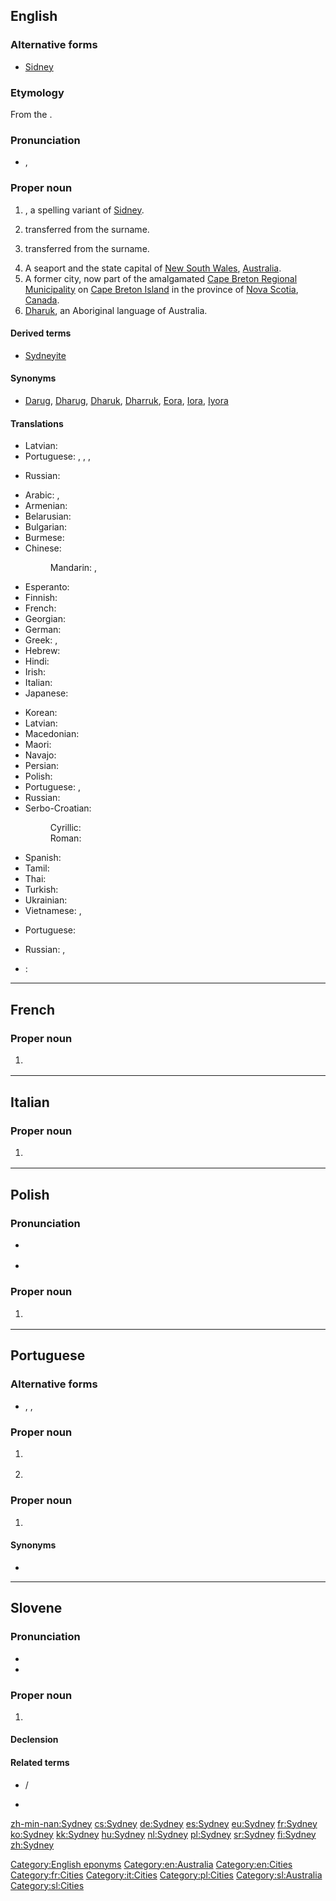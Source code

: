 ==English==
{{wikipedia}}

===Alternative forms===
* {{sense|male given name}} [[Sidney]]

===Etymology===
From the {{etyl|fr|en}} {{term|lang=fr|Saint-Denis}}.

===Pronunciation===
* {{enPR|sĭd'ni}}, {{IPA|/ˈsɪd.ni/}}

===Proper noun===
{{en-proper noun|Sydneys}}

# {{surname|from=Old English|dot=}}, a spelling variant of [[Sidney]].
# {{given name|male|from=surnames}} transferred from the surname.
# {{given name|female|from=surnames}} transferred from the surname.
# A seaport and the state capital of [[New South Wales]], [[Australia]].
# A former city, now part of the amalgamated [[Cape Breton Regional Municipality]] on [[Cape Breton Island]] in the province of [[Nova Scotia]], [[Canada]].
# [[Dharuk]], an Aboriginal language of Australia.

====Derived terms====
* {{sense|Australia|Canada}} [[Sydneyite]]

====Synonyms====
* {{sense|language}} [[Darug]], [[Dharug]], [[Dharuk]], [[Dharruk]], [[Eora]], [[Iora]], [[Iyora]]

====Translations====
{{trans-top|male given name}}
* Latvian: {{t|lv|Sidnijs|m}}
* Portuguese: {{t|pt|Sidney|m}}, {{t|pt|Sídnei|m}}, {{t|pt|Sidnei|m}}, {{t|pt|Sydney|m}}
{{trans-mid}}
* Russian: {{t|ru|Сидни|m|tr=Sídni}}
{{trans-bottom}}

{{trans-top|female given name}}
{{trans-mid}}
{{trans-bottom}}

{{trans-top|in Australia}}
* Arabic: {{t|ar|سيدني|m|tr=sídni}}, {{t|ar|سدني|m|tr=sídni}}
* Armenian: {{t|hy|Սիդնեյ|tr=Sidney|sc=Armn}}
* Belarusian: {{t|be|Сідней|m|tr=Sídnjej, Sidnjéj}}
* Bulgarian: {{t|bg|Сидни|m|tr=Sídni}}
* Burmese: {{t|my|ဆစ်ဒနီမြို့|sc=Mymr}}
* Chinese:
*: Mandarin: {{t+|cmn|悉尼|tr=Xīní|sc=Hani}}, {{t+|cmn|雪梨|tr=Xuělí|sc=Hani}} {{qualifier|Taiwan also}}
* Esperanto: {{t|eo|Sidnejo}}
* Finnish: {{t+|fi|Sydney}}
* French: {{t+|fr|Sydney}}
* Georgian: {{t|ka|სიდნეი|sc=Geor}}
* German: {{t+|de|Sydney|n}}
* Greek: {{t|el|Σύδνεϋ|n|tr=Sýdney}}, {{t|el|Σίδνεϊ|n|tr=Sídnei}}
* Hebrew: {{t|he|סידני}}
* Hindi: {{t|hi|सिडनी|tr=siḍnī}}
* Irish: {{t|ga|Sidní}}
* Italian: {{t|it|Sydney|f}}
* Japanese: {{t|ja|シドニー|tr=Shidonii}}
{{trans-mid}}
* Korean: {{t|ko|시드니|tr=Sideuni|sc=Hang}}
* Latvian: {{t|lv|Sidneja|f}}
* Macedonian: {{t|mk|Сиднеј|m|tr=Sidnej}}
* Maori: {{t|mi|Poihākena}}
* Navajo: {{t|nv|Siidnii}}
* Persian: {{t|fa|سیدنی}}
* Polish: {{t+|pl|Sydney|n}}
* Portuguese: {{t|pt|Sydney|f}}, {{t|pt|Sidney|f}}
* Russian: {{t+|ru|Сидней|m|tr=Sídnɛj, Sidnɛ́j}}
* Serbo-Croatian:
*: Cyrillic: {{t|sh|Сиднеј|m}}
*: Roman: {{t|sh|Sidnej|m}}
* Spanish: {{t+|es|Sídney}}
* Tamil: {{t|ta|சிட்னி}}
* Thai: {{t|th|ซิดนีย์|tr=sítnee}}
* Turkish: {{t|tr|Sidney}}
* Ukrainian: {{t|uk|Сідней|m|tr=Sídnej, Sidnéj}}
* Vietnamese: {{t|vi|Sydney}}, {{t|vi|Sydney}}
{{trans-bottom}}

{{trans-top|in Nova Scotia}}
* Portuguese: {{t|pt|Sydney|f}}
{{trans-mid}}
* Russian: {{t+|ru|Сидней|m|tr=Sídnɛj, Sidnɛ́j}}, {{t|ru|Сидни|m|tr=Sídni}}
{{trans-bottom}}

{{trans-see|language|Dharuk}}

{{checktrans}}
* {{ttbc|bg}}: {{t|bg|Сидни|m|tr=Sídni}}

[[Category:English eponyms]]
[[Category:en:Australia]]
[[Category:en:Cities]]

----

==French==

===Proper noun===
{{fr-proper noun}}

# {{l|en|Sydney}} {{gloss|in Australia}}

[[Category:fr:Cities]]

----

==Italian==

===Proper noun===
{{it-proper noun|g=f}}

# {{l|en|Sydney}} {{gloss|in Australia}}

[[Category:it:Cities]]

----

==Polish==

===Pronunciation===
* {{a|standard pronunciation}} {{IPA|lang=pl|/ˈsɨdni/}}
* {{a|common nonstandard pronunciation}} {{IPA|lang=pl|/ˈsɨdnɛj/}}

===Proper noun===
{{head|pl|proper noun|g=n|indecl}}

# {{l|en|Sydney}} {{gloss|in Australia}}

[[Category:pl:Cities]]

----

==Portuguese==

===Alternative forms===
* {{l/pt|Sidney}}, {{l/pt|Sidnei}}, {{l/pt|Sidney}}

===Proper noun===
{{pt-proper noun|f}}

# {{l/en|Sydney}} {{gloss|in Australia}}
# {{l/en|Sydney}} {{gloss|in Nova Scotia}}

===Proper noun===
{{pt-proper noun|m}}

# {{l/en|Sydney}} {{gloss|male given name}}

====Synonyms====
* {{l/pt|Sídnei}}

----

==Slovene==

===Pronunciation===
* {{IPA|lang=sl|/ˈsíːdni/}}
* {{sl-tonal|sȋdni}}

===Proper noun===
{{sl-proper noun|-|m-in|Sydneyja}}

# {{l|en|Sydney}} {{gloss|city in Australia}}

====Declension====
{{sl-decl-noun-m|Sydney|Sydneyj|n=sg}}

====Related terms====
* {{l|sl|Sydneyjčan}} / {{l|sl|Sydneyjčanka}}
* {{l|sl|sydneyjski}}

[[Category:sl:Australia]]
[[Category:sl:Cities]]

[[zh-min-nan:Sydney]]
[[cs:Sydney]]
[[de:Sydney]]
[[es:Sydney]]
[[eu:Sydney]]
[[fr:Sydney]]
[[ko:Sydney]]
[[kk:Sydney]]
[[hu:Sydney]]
[[nl:Sydney]]
[[pl:Sydney]]
[[sr:Sydney]]
[[fi:Sydney]]
[[zh:Sydney]]
